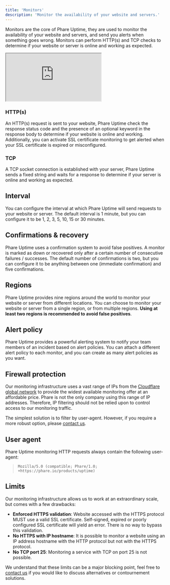 ```yaml
---
title: 'Monitors'
description: 'Monitor the availability of your website and servers.'
---
```


Monitors are the core of Phare Uptime, they are used to monitor the availability of your website and servers, and send you alerts when something goes wrong. Monitors can perform HTTP(s) and TCP checks to determine if your website or server is online and working as expected.

<Frame type="glass">
    <div style={{position: 'relative', width: '100%', 'padding-top': '56.25%'}}>
        <iframe
            src="https://iframe.mediadelivery.net/embed/238508/2f903d7c-82ae-490b-a37c-9e6e7bcf446b?autoplay=false&loop=true&muted=true&preload=true&responsive=true"
            loading="lazy"
            allow="accelerometer;gyroscope;autoplay;encrypted-media;picture-in-picture;fullscreen"
            style={{border: 0, position: 'absolute', top: 0, height: '100%', width: '100%'}}
        ></iframe>
    </div>
</Frame>

### HTTP(s)

An HTTP(s) request is sent to your website, Phare Uptime check the response status code and the presence of an optional keyword in the response body to determine if your website is online and working. Additionally, you can activate SSL certificate monitoring to get alerted when your SSL certificate is expired or misconfigured.

### TCP

A TCP socket connection is established with your server, Phare Uptime sends a fixed string and waits for a response to determine if your server is online and working as expected.

## Interval

You can configure the interval at which Phare Uptime will send requests to your website or server. The default interval is 1 minute, but you can configure it to be 1, 2, 3, 5, 10, 15 or 30 minutes.

## Confirmations & recovery

Phare Uptime uses a confirmation system to avoid false positives.
A monitor is marked as down or recovered only after a certain number of consecutive failures / successes.
The default number of confirmations is two, but you can configure it to be anything between one (immediate confirmation) and five confirmations.

## Regions

Phare Uptime provides nine regions around the world to monitor your website or server from different locations. You can choose to monitor your website or server from a single region, or from multiple regions. **Using at least two regions is recommended to avoid false positives**.

## Alert policy

Phare Uptime provides a powerful alerting system to notify your team members of an incident based on alert policies. You can attach a different alert policy to each monitor, and you can create as many alert policies as you want.

## Firewall protection

Our monitoring infrastructure uses a vast range of IPs from the [Cloudflare global network](https://www.cloudflare.com/en-gb/ips/) to provide the widest available monitoring offer at an affordable price. Phare is not the only company using this range of IP addresses. Therefore, IP filtering should not be relied upon to control access to our monitoring traffic.

The simplest solution is to filter by user-agent. However, if you require a more robust option, please [contact us](mailto:support@phare.io).

## User agent

Phare Uptime monitoring HTTP requests always contain the following user-agent:

> `Mozilla/5.0 (compatible; Phare/1.0; +https://phare.io/products/uptime)`

## Limits

Our monitoring infrastructure allows us to work at an extraordinary scale, but comes with a few drawbacks:

- **Enforced HTTPS validation**: Website accessed with the HTTPS protocol MUST use a valid SSL certificate. Self-signed, expired or poorly configured SSL certificate will yield an error. There is no way to bypass this validation.
- **No HTTPS with IP hostname**: It is possible to monitor a website using an IP address hostname with the HTTP protocol but not with the HTTPS protocol.
- **No TCP port 25**: Monitoring a service with TCP on port 25 is not possible.

We understand that these limits can be a major blocking point, feel free to [contact us](mailto:support@phare.io) if you would like to discuss alternatives or contournement solutions.
